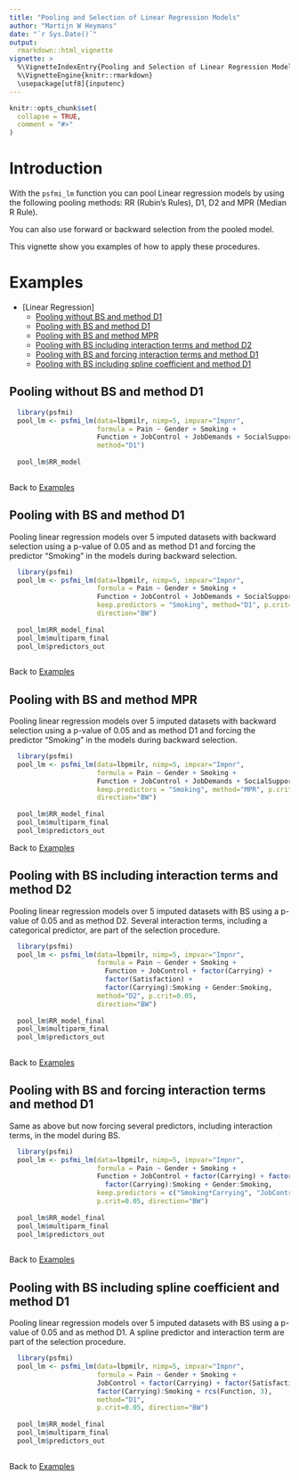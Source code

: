 ---
title: "Pooling and Selection of Linear Regression Models"
author: "Martijn W Heymans"
date: "`r Sys.Date()`"
output:
  rmarkdown::html_vignette
vignette: >
  %\VignetteIndexEntry{Pooling and Selection of Linear Regression Models}
  %\VignetteEngine{knitr::rmarkdown}
  \usepackage[utf8]{inputenc}
---

```{r setup, include = FALSE}
knitr::opts_chunk$set(
  collapse = TRUE,
  comment = "#>"
)
```

# Introduction

With the `psfmi_lm` function you can pool Linear regression models by using  
the following pooling methods: RR (Rubin's Rules), D1, D2 and MPR 
(Median R Rule). 

You can also use forward or backward selection from
the pooled model. 

This vignette show you examples of how to apply these 
procedures.

# Examples 

* [Linear Regression]
    + [Pooling without BS and method D1] 
    + [Pooling with BS and method D1]
    + [Pooling with BS and method MPR] 
    + [Pooling with BS including interaction terms and method D2]
    + [Pooling with BS and forcing interaction terms and method D1]
    + [Pooling with BS including spline coefficient and method D1]

## Pooling without BS and method D1

```{r}

  library(psfmi)
  pool_lm <- psfmi_lm(data=lbpmilr, nimp=5, impvar="Impnr", 
                      formula = Pain ~ Gender + Smoking + 
                      Function + JobControl + JobDemands + SocialSupport, 
                      method="D1")
  
  pool_lm$RR_model
 
```

Back to [Examples]

## Pooling with BS and method D1

Pooling linear regression models over 5 imputed datasets with backward selection
using a p-value of 0.05 and as method D1 and forcing the predictor "Smoking" in the 
models during backward selection.

```{r}

  library(psfmi)
  pool_lm <- psfmi_lm(data=lbpmilr, nimp=5, impvar="Impnr", 
                      formula = Pain ~ Gender + Smoking + 
                      Function + JobControl + JobDemands + SocialSupport, 
                      keep.predictors = "Smoking", method="D1", p.crit=0.05, 
                      direction="BW")
  
  pool_lm$RR_model_final
  pool_lm$multiparm_final
  pool_lm$predictors_out
  
```

Back to [Examples]

## Pooling with BS and method MPR

Pooling linear regression models over 5 imputed datasets with backward selection
using a p-value of 0.05 and as method D1 and forcing the predictor "Smoking" in the 
models during backward selection.

```{r}

  library(psfmi)
  pool_lm <- psfmi_lm(data=lbpmilr, nimp=5, impvar="Impnr", 
                      formula = Pain ~ Gender + Smoking + 
                      Function + JobControl + JobDemands + SocialSupport, 
                      keep.predictors = "Smoking", method="MPR", p.crit=0.05, 
                      direction="BW")
  
  pool_lm$RR_model_final
  pool_lm$multiparm_final
  pool_lm$predictors_out  
```

Back to [Examples]

## Pooling with BS including interaction terms and method D2
      
Pooling linear regression models over 5 imputed datasets with BS
using a p-value of 0.05 and as method D2. Several interaction terms,
including a categorical predictor, are part of the selection procedure.

```{r}

  library(psfmi)
  pool_lm <- psfmi_lm(data=lbpmilr, nimp=5, impvar="Impnr", 
                      formula = Pain ~ Gender + Smoking + 
                        Function + JobControl + factor(Carrying) + 
                        factor(Satisfaction) +
                        factor(Carrying):Smoking + Gender:Smoking, 
                      method="D2", p.crit=0.05, 
                      direction="BW")
  
  pool_lm$RR_model_final
  pool_lm$multiparm_final
  pool_lm$predictors_out 
  
```

Back to [Examples]

## Pooling with BS and forcing interaction terms and method D1
      
Same as above but now forcing several predictors, including interaction terms,
in the model during BS.

```{r}

  library(psfmi)
  pool_lm <- psfmi_lm(data=lbpmilr, nimp=5, impvar="Impnr", 
                      formula = Pain ~ Gender + Smoking + 
                      Function + JobControl + factor(Carrying) + factor(Satisfaction) +
                        factor(Carrying):Smoking + Gender:Smoking, 
                      keep.predictors = c("Smoking*Carrying", "JobControl"), method="D1", 
                      p.crit=0.05, direction="BW")
  
  pool_lm$RR_model_final
  pool_lm$multiparm_final
  pool_lm$predictors_out 
 
```

Back to [Examples]

## Pooling with BS including spline coefficient and method D1

Pooling linear regression models over 5 imputed datasets with BS
using a p-value of 0.05 and as method D1. A spline predictor and interaction 
term are part of the selection procedure.

```{r}

  library(psfmi)
  pool_lm <- psfmi_lm(data=lbpmilr, nimp=5, impvar="Impnr", 
                      formula = Pain ~ Gender + Smoking + 
                      JobControl + factor(Carrying) + factor(Satisfaction) +
                      factor(Carrying):Smoking + rcs(Function, 3), 
                      method="D1", 
                      p.crit=0.05, direction="BW")
  
  pool_lm$RR_model_final
  pool_lm$multiparm_final
  pool_lm$predictors_out 
  
```

Back to [Examples]
